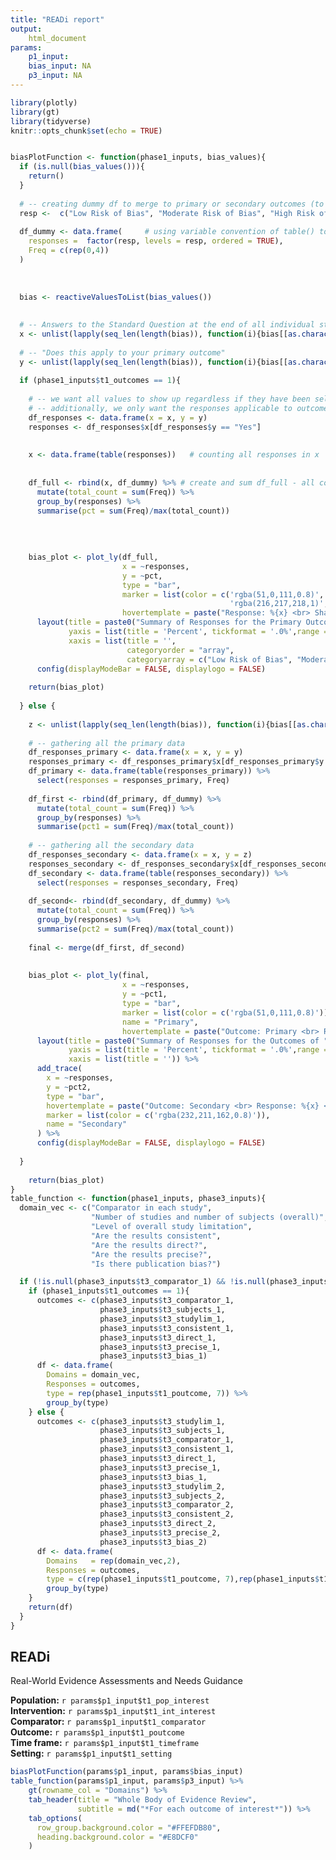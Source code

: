 ```yaml
---
title: "READi report"
output: 
    html_document
params:
    p1_input: 
    bias_input: NA
    p3_input: NA
---
```



```r
library(plotly)
library(gt)
library(tidyverse)
knitr::opts_chunk$set(echo = TRUE)


biasPlotFunction <- function(phase1_inputs, bias_values){
  if (is.null(bias_values())){
    return()
  }
  
  # -- creating dummy df to merge to primary or secondary outcomes (to account for 0 values in count)
  resp <-  c("Low Risk of Bias", "Moderate Risk of Bias", "High Risk of Bias", "Unclear Reporting")
  
  df_dummy <- data.frame(     # using variable convention of table() to bind and then account for 0s (table won't show 0 count values, obviously)
    responses =  factor(resp, levels = resp, ordered = TRUE),
    Freq = c(rep(0,4))
  )
  
  
  
  bias <- reactiveValuesToList(bias_values())
  
  
  # -- Answers to the Standard Question at the end of all individual study evals
  x <- unlist(lapply(seq_len(length(bias)), function(i){bias[[as.character(i)]]$standard_bias})) # unlisting answers from individualStudyEval (found in bias <- reactiveValuesToList(bias_values()))
  
  # -- "Does this apply to your primary outcome"
  y <- unlist(lapply(seq_len(length(bias)), function(i){bias[[as.character(i)]]$outcome1}))
  
  if (phase1_inputs$t1_outcomes == 1){
    
    # -- we want all values to show up regardless if they have been selected, so we need to count them here and give 0 to all without values
    # -- additionally, we only want the responses applicable to outcome 1 (if y = "Yes", from above)
    df_responses <- data.frame(x = x, y = y) 
    responses <- df_responses$x[df_responses$y == "Yes"]
    
    
    x <- data.frame(table(responses))   # counting all responses in x
    
    
    df_full <- rbind(x, df_dummy) %>% # create and sum df_full - all counts should be there regardless of 0 or non-zero
      mutate(total_count = sum(Freq)) %>% 
      group_by(responses) %>% 
      summarise(pct = sum(Freq)/max(total_count))
    
  
    
    
    bias_plot <- plot_ly(df_full,
                         x = ~responses,
                         y = ~pct,
                         type = "bar",
                         marker = list(color = c('rgba(51,0,111,0.8)', 'rgba(232,211,162,0.8)',
                                                 'rgba(216,217,218,1)', "black")),
                         hovertemplate = paste("Response: %{x} <br> Share of Responses: %{y}")) %>% 
      layout(title = paste0("Summary of Responses for the Primary Outcome of",  phase1_inputs$t1_poutcome),
             yaxis = list(title = 'Percent', tickformat = '.0%',range = c(0,1)),
             xaxis = list(title = '',
                          categoryorder = "array",
                          categoryarray = c("Low Risk of Bias", "Moderate Risk of Bias", "High Risk of Bias", "Unclear Reporting"))) %>% 
      config(displayModeBar = FALSE, displaylogo = FALSE)
    
    return(bias_plot)
    
  } else {
    
    z <- unlist(lapply(seq_len(length(bias)), function(i){bias[[as.character(i)]]$outcome2}))
    
    # -- gathering all the primary data
    df_responses_primary <- data.frame(x = x, y = y)
    responses_primary <- df_responses_primary$x[df_responses_primary$y == "Yes"]
    df_primary <- data.frame(table(responses_primary)) %>% 
      select(responses = responses_primary, Freq)
    
    df_first <- rbind(df_primary, df_dummy) %>% 
      mutate(total_count = sum(Freq)) %>% 
      group_by(responses) %>% 
      summarise(pct1 = sum(Freq)/max(total_count))
    
    # -- gathering all the secondary data
    df_responses_secondary <- data.frame(x = x, y = z)
    responses_secondary <- df_responses_secondary$x[df_responses_secondary$y == "Yes"]
    df_secondary <- data.frame(table(responses_secondary)) %>% 
      select(responses = responses_secondary, Freq)
    
    df_second<- rbind(df_secondary, df_dummy) %>% 
      mutate(total_count = sum(Freq)) %>% 
      group_by(responses) %>% 
      summarise(pct2 = sum(Freq)/max(total_count))
    
    final <- merge(df_first, df_second)
    
    
    bias_plot <- plot_ly(final,
                         x = ~responses,
                         y = ~pct1,
                         type = "bar",
                         marker = list(color = c('rgba(51,0,111,0.8)')),
                         name = "Primary",
                         hovertemplate = paste("Outcome: Primary <br> Response: %{x} <br> Share of Responses: %{y}")) %>% 
      layout(title = paste0("Summary of Responses for the Outcomes of ", phase1_inputs$t1_poutcome," and ", phase1_inputs$t1_soutcome),
             yaxis = list(title = 'Percent', tickformat = '.0%',range = c(0,1)),
             xaxis = list(title = '')) %>% 
      add_trace(
        x = ~responses,
        y = ~pct2,
        type = "bar",
        hovertemplate = paste("Outcome: Secondary <br> Response: %{x} <br> Share of Responses: %{y}"),
        marker = list(color = c('rgba(232,211,162,0.8)')),
        name = "Secondary"
      ) %>% 
      config(displayModeBar = FALSE, displaylogo = FALSE)
    
  }
    
    return(bias_plot)
}
table_function <- function(phase1_inputs, phase3_inputs){
  domain_vec <- c("Comparator in each study", 
                  "Number of studies and number of subjects (overall)",
                  "Level of overall study limitation",
                  "Are the results consistent",
                  "Are the results direct?",
                  "Are the results precise?",
                  "Is there publication bias?")

  if (!is.null(phase3_inputs$t3_comparator_1) && !is.null(phase3_inputs$t3_subjects_1)) {
    if (phase1_inputs$t1_outcomes == 1){
      outcomes <- c(phase3_inputs$t3_comparator_1,
                    phase3_inputs$t3_subjects_1,
                    phase3_inputs$t3_studylim_1,
                    phase3_inputs$t3_consistent_1,
                    phase3_inputs$t3_direct_1,
                    phase3_inputs$t3_precise_1,
                    phase3_inputs$t3_bias_1)
      df <- data.frame(
        Domains = domain_vec,
        Responses = outcomes,
        type = rep(phase1_inputs$t1_poutcome, 7)) %>%
        group_by(type)
    } else {
      outcomes <- c(phase3_inputs$t3_studylim_1,
                    phase3_inputs$t3_subjects_1,
                    phase3_inputs$t3_comparator_1,
                    phase3_inputs$t3_consistent_1,
                    phase3_inputs$t3_direct_1,
                    phase3_inputs$t3_precise_1,
                    phase3_inputs$t3_bias_1,
                    phase3_inputs$t3_studylim_2,
                    phase3_inputs$t3_subjects_2,
                    phase3_inputs$t3_comparator_2,
                    phase3_inputs$t3_consistent_2,
                    phase3_inputs$t3_direct_2,
                    phase3_inputs$t3_precise_2,
                    phase3_inputs$t3_bias_2)
      df <- data.frame(
        Domains   = rep(domain_vec,2),
        Responses = outcomes,
        type = c(rep(phase1_inputs$t1_poutcome, 7),rep(phase1_inputs$t1_soutcome,7))) %>%
        group_by(type)
    }
    return(df)
  }
}


```

## READi
Real-World Evidence Assessments and Needs Guidance

**Population:** `r params$p1_input$t1_pop_interest`\
**Intervention:** `r params$p1_input$t1_int_interest`\
**Comparator:** `r params$p1_input$t1_comparator`\
**Outcome:** `r params$p1_input$t1_poutcome`\
**Time frame:** `r params$p1_input$t1_timeframe`\
**Setting:** `r params$p1_input$t1_setting`\


```r
 
biasPlotFunction(params$p1_input, params$bias_input)
table_function(params$p1_input, params$p3_input) %>%
    gt(rowname_col = "Domains") %>%
    tab_header(title = "Whole Body of Evidence Review",
               subtitle = md("*For each outcome of interest*")) %>%
    tab_options(
      row_group.background.color = "#FFEFDB80",
      heading.background.color = "#E8DCF0"
    )

```



